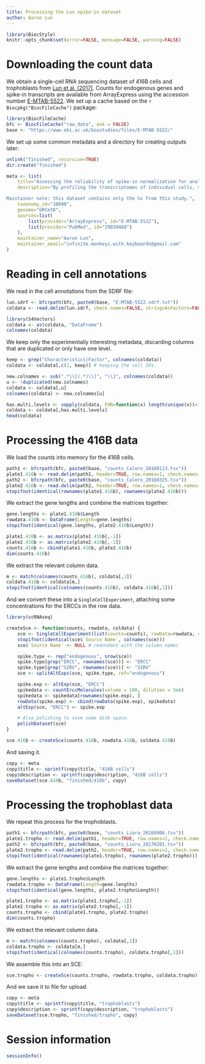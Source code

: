 ```yaml
---
title: Processing the Lun spike-in dataset
author: Aaron Lun
---
```


```r
library(BiocStyle)
knitr::opts_chunk$set(error=FALSE, message=FALSE, warning=FALSE)
```

# Downloading the count data

We obtain a single-cell RNA sequencing dataset of 416B cells and trophoblasts from [Lun et al. (2017)](https://doi.org/10.1101/gr.222877.117).
Counts for endogenous genes and spike-in transcripts are available from ArrayExpress
using the accession number [E-MTAB-5522](https://www.ebi.ac.uk/arrayexpress/experiments/E-MTAB-5522/).
We set up a cache based on the `r Biocpkg("BiocFileCache")` package:

```r
library(BiocFileCache)
bfc <- BiocFileCache("raw_data", ask = FALSE)
base <- "https://www.ebi.ac.uk/biostudies/files/E-MTAB-5522/"
```

We set up some common metadata and a directory for creating outputs later:

```r
unlink("finished", recursive=TRUE)
dir.create("finished")

meta <- list(
    title="Assessing the reliability of spike-in normalization for analyses of single-cell RNA sequencing data [%s only]",
    description="By profiling the transcriptomes of individual cells, single-cell RNA sequencing provides unparalleled resolution to study cellular heterogeneity. However, this comes at the cost of high technical noise, including cell-specific biases in capture efficiency and library generation. One strategy for removing these biases is to add a constant amount of spike-in RNA to each cell and to scale the observed expression values so that the coverage of spike-in transcripts is constant across cells. This approach has previously been criticized as its accuracy depends on the precise addition of spike-in RNA to each sample. Here, we perform mixture experiments using two different sets of spike-in RNA to quantify the variance in the amount of spike-in RNA added to each well in a plate-based protocol. We also obtain an upper bound on the variance due to differences in behavior between the two spike-in sets. We demonstrate that both factors are small contributors to the total technical variance and have only minor effects on downstream analyses, such as detection of highly variable genes and clustering. Our results suggest that scaling normalization using spike-in transcripts is reliable enough for routine use in single-cell RNA sequencing data analyses.

Maintainer note: this dataset contains only the %s from this study.",
    taxonomy_id="10090",
    genome="GRCm38",
    sources=list(
        list(provider="ArrayExpress", id="E-MTAB-5522"),
        list(provider="PubMed", id="29030468")
    ),
    maintainer_name="Aaron Lun",
    maintainer_email="infinite.monkeys.with.keyboards@gmail.com"
)
```

# Reading in cell annotations

We read in the cell annotations from the SDRF file:

```r
lun.sdrf <- bfcrpath(bfc, paste0(base, "E-MTAB-5522.sdrf.txt"))
coldata <- read.delim(lun.sdrf, check.names=FALSE, stringsAsFactors=FALSE)

library(S4Vectors)
coldata <- as(coldata, "DataFrame")
colnames(coldata)
```

We keep only the experimentally interesting metadata, discarding columns that are duplicated or only have one level.

```r
keep <- grep("Characteristics|Factor", colnames(coldata))
coldata <- coldata[,c(1, keep)] # keeping the cell IDs.

new.colnames <- sub(".*\\[(.*)\\]", "\\1", colnames(coldata))
u <- !duplicated(new.colnames)
coldata <- coldata[,u]
colnames(coldata) <- new.colnames[u]

has.multi.levels <- vapply(coldata, FUN=function(x) length(unique(x))>1L, TRUE)
coldata <- coldata[,has.multi.levels]
head(coldata)
```

# Processing the 416B data

We load the counts into memory for the 416B cells.

```r
path1 <- bfcrpath(bfc, paste0(base, "counts_Calero_20160113.tsv"))
plate1.416b <- read.delim(path1, header=TRUE, row.names=1, check.names=FALSE)
path2 <- bfcrpath(bfc, paste0(base, "counts_Calero_20160325.tsv"))
plate2.416b <- read.delim(path2, header=TRUE, row.names=1, check.names=FALSE)
stopifnot(identical(rownames(plate1.416b), rownames(plate2.416b)))
```

We extract the gene lengths and combine the matrices together:

```r
gene.lengths <- plate1.416b$Length 
rowdata.416b <- DataFrame(Length=gene.lengths)
stopifnot(identical(gene.lengths, plate2.416b$Length))

plate1.416b <- as.matrix(plate1.416b[,-1])
plate2.416b <- as.matrix(plate2.416b[,-1])
counts.416b <- cbind(plate1.416b, plate2.416b)
dim(counts.416b)
```

We extract the relevant column data.

```r
m <- match(colnames(counts.416b), coldata[,1])
coldata.416b <- coldata[m,]
stopifnot(identical(colnames(counts.416b), coldata.416b[,1]))
```

And we convert these into a `SingleCellExperiment`, attaching some concentrations for the ERCCs in the row data.

```r
library(scRNAseq)

createSce <- function(counts, rowdata, coldata) {
    sce <- SingleCellExperiment(list(counts=counts), rowData=rowdata, colData=coldata)
    stopifnot(identical(sce$`Source Name`, colnames(sce)))
    sce$`Source Name` <- NULL # redundant with the column names

    spike.type <- rep("endogenous", nrow(sce))
    spike.type[grep("ERCC", rownames(sce))] <- "ERCC"
    spike.type[grep("SIRV", rownames(sce))] <- "SIRV"
    sce <- splitAltExps(sce, spike.type, ref="endogenous")

    spike.exp <- altExp(sce, "ERCC")
    spikedata <- countErccMolecules(volume = 100, dilution = 3e6)
    spikedata <- spikedata[rownames(spike.exp), ]
    rowData(spike.exp) <- cbind(rowData(spike.exp), spikedata)
    altExp(sce, "ERCC") <- spike.exp

    # Also polishing to save some disk space.
    polishDataset(sce)
}

sce.416b <- createSce(counts.416b, rowdata.416b, coldata.416b)
```

And saving it.

```r
copy <- meta
copy$title <- sprintf(copy$title, "416B cells")
copy$description <- sprintf(copy$description, "416B cells")
saveDataset(sce.416b, "finished/416b", copy)
```

# Processing the trophoblast data

We repeat this process for the trophoblasts.

```r
path1 <- bfcrpath(bfc, paste0(base, "counts_Liora_20160906.tsv"))
plate1.tropho <- read.delim(path1, header=TRUE, row.names=1, check.names=FALSE)
path2 <- bfcrpath(bfc, paste0(base, "counts_Liora_20170201.tsv"))
plate2.tropho <- read.delim(path2, header=TRUE, row.names=1, check.names=FALSE)
stopifnot(identical(rownames(plate1.tropho), rownames(plate2.tropho)))
```

We extract the gene lengths and combine the matrices together:

```r
gene.lengths <- plate1.tropho$Length 
rowdata.tropho <- DataFrame(Length=gene.lengths)
stopifnot(identical(gene.lengths, plate2.tropho$Length))

plate1.tropho <- as.matrix(plate1.tropho[,-1])
plate2.tropho <- as.matrix(plate2.tropho[,-1])
counts.tropho <- cbind(plate1.tropho, plate2.tropho)
dim(counts.tropho)
```

We extract the relevant column data.

```r
m <- match(colnames(counts.tropho), coldata[,1])
coldata.tropho <- coldata[m,]
stopifnot(identical(colnames(counts.tropho), coldata.tropho[,1]))
```

We assemble this into an SCE:

```r
sce.tropho <- createSce(counts.tropho, rowdata.tropho, coldata.tropho)
```

And we save it to file for upload.

```r
copy <- meta
copy$title <- sprintf(copy$title, "trophoblasts")
copy$description <- sprintf(copy$description, "trophoblasts")
saveDataset(sce.tropho, "finished/tropho", copy)
```

# Session information {-}

```r
sessionInfo()
```
